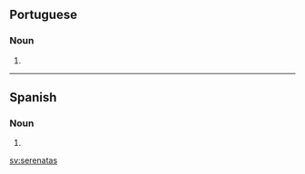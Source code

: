 ==Portuguese==

===Noun===
{{head|pt|noun form}}

# {{pt-noun form of|serenata|onlyf|pl}}

----

==Spanish==

===Noun===
{{head|es|noun form|g=f-p}}

# {{plural of|serenata|lang=es}}

[[sv:serenatas]]